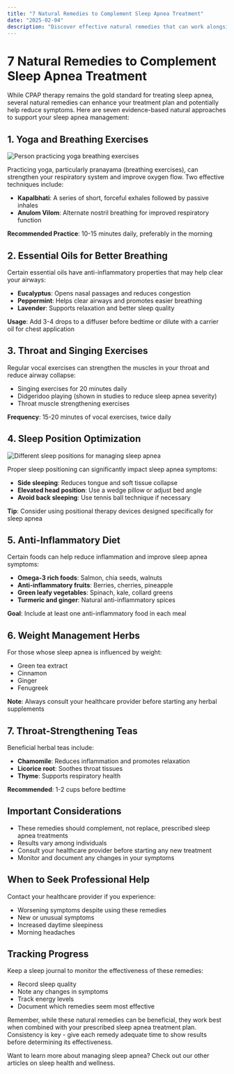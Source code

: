 ```yaml
---
title: "7 Natural Remedies to Complement Sleep Apnea Treatment"
date: "2025-02-04"
description: "Discover effective natural remedies that can work alongside your primary sleep apnea treatment for better sleep quality and reduced symptoms."
---
```


# 7 Natural Remedies to Complement Sleep Apnea Treatment

While CPAP therapy remains the gold standard for treating sleep apnea, several natural remedies can enhance your treatment plan and potentially help reduce symptoms. Here are seven evidence-based natural approaches to support your sleep apnea management:

## 1. Yoga and Breathing Exercises

![Person practicing yoga breathing exercises](https://i0.wp.com/post.healthline.com/wp-content/uploads/2020/05/young-man-practicing-yoga-at-park-1296X728-header.jpg?w=1155&h=1528)

Practicing yoga, particularly pranayama (breathing exercises), can strengthen your respiratory system and improve oxygen flow. Two effective techniques include:

- **Kapalbhati**: A series of short, forceful exhales followed by passive inhales
- **Anulom Vilom**: Alternate nostril breathing for improved respiratory function

**Recommended Practice**: 10-15 minutes daily, preferably in the morning

## 2. Essential Oils for Better Breathing

Certain essential oils have anti-inflammatory properties that may help clear your airways:

- **Eucalyptus**: Opens nasal passages and reduces congestion
- **Peppermint**: Helps clear airways and promotes easier breathing
- **Lavender**: Supports relaxation and better sleep quality

**Usage**: Add 3-4 drops to a diffuser before bedtime or dilute with a carrier oil for chest application

## 3. Throat and Singing Exercises

Regular vocal exercises can strengthen the muscles in your throat and reduce airway collapse:

- Singing exercises for 20 minutes daily
- Didgeridoo playing (shown in studies to reduce sleep apnea severity)
- Throat muscle strengthening exercises

**Frequency**: 15-20 minutes of vocal exercises, twice daily

## 4. Sleep Position Optimization

![Different sleep positions for managing sleep apnea](https://www.sleep-apnea-guide.com/images/xpositional-therapy.jpg.pagespeed.ic.-kZUigdrbr.webp)

Proper sleep positioning can significantly impact sleep apnea symptoms:

- **Side sleeping**: Reduces tongue and soft tissue collapse
- **Elevated head position**: Use a wedge pillow or adjust bed angle
- **Avoid back sleeping**: Use tennis ball technique if necessary

**Tip**: Consider using positional therapy devices designed specifically for sleep apnea

## 5. Anti-Inflammatory Diet

Certain foods can help reduce inflammation and improve sleep apnea symptoms:

- **Omega-3 rich foods**: Salmon, chia seeds, walnuts
- **Anti-inflammatory fruits**: Berries, cherries, pineapple
- **Green leafy vegetables**: Spinach, kale, collard greens
- **Turmeric and ginger**: Natural anti-inflammatory spices

**Goal**: Include at least one anti-inflammatory food in each meal

## 6. Weight Management Herbs

For those whose sleep apnea is influenced by weight:

- Green tea extract
- Cinnamon
- Ginger
- Fenugreek

**Note**: Always consult your healthcare provider before starting any herbal supplements

## 7. Throat-Strengthening Teas

Beneficial herbal teas include:

- **Chamomile**: Reduces inflammation and promotes relaxation
- **Licorice root**: Soothes throat tissues
- **Thyme**: Supports respiratory health

**Recommended**: 1-2 cups before bedtime

## Important Considerations

- These remedies should complement, not replace, prescribed sleep apnea treatments
- Results vary among individuals
- Consult your healthcare provider before starting any new treatment
- Monitor and document any changes in your symptoms

## When to Seek Professional Help

Contact your healthcare provider if you experience:
- Worsening symptoms despite using these remedies
- New or unusual symptoms
- Increased daytime sleepiness
- Morning headaches

## Tracking Progress

Keep a sleep journal to monitor the effectiveness of these remedies:
- Record sleep quality
- Note any changes in symptoms
- Track energy levels
- Document which remedies seem most effective

Remember, while these natural remedies can be beneficial, they work best when combined with your prescribed sleep apnea treatment plan. Consistency is key - give each remedy adequate time to show results before determining its effectiveness.

Want to learn more about managing sleep apnea? Check out our other articles on sleep health and wellness. 